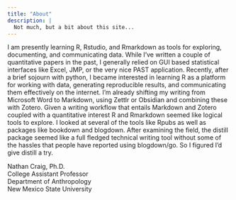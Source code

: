 ```yaml
---
title: "About"
description: |
  Not much, but a bit about this site...
---
```

I am presently learning R, Rstudio, and Rmarkdown as tools for exploring, documenting, and communicating data. While I've written a couple of quantitative papers in the past, I generally relied on GUI based statistical interfaces like Excel, JMP, or the very nice PAST application. Recently, after a brief sojourn with python, I became interested in learning R as a platform for working with data, generating reproducible results, and communicating them effectively on the internet.  I'm already shifting my writing from Microsoft Word to Markdown, using Zettlr or Obsidian and combining these with Zotero. Given a writing workflow that entails Markdown and Zotero coupled with a quantitative interest R and Rmarkdown seemed like logical tools to explore. I looked at several of the tools like Rpubs as well as packages like bookdown and blogdown. After examining the field, the distill package seemed like a full fledged technical writing tool without some of the hassles that people have reported using blogdown/go. So I figured I'd give distill a try.


Nathan Craig, Ph.D.\
College Assistant Professor\
Department of Anthropology\
New Mexico State University
